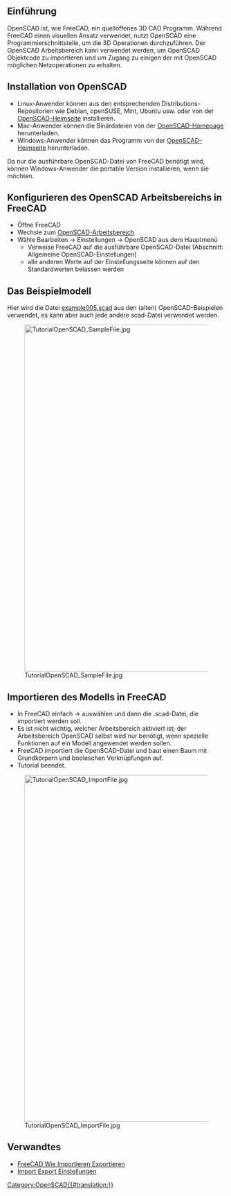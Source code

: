 <languages/>

{{TutorialInfo/de
|Topic=OpenSCAD Code importieren
|Level=Anfänger
|Time= 30 Minuten
|Author=r-frank
|FCVersion=0.16.6704
|Files=
}}

<span id="Introduction"></span>
== Einführung ==

OpenSCAD ist, wie FreeCAD, ein quelloffenes 3D CAD Programm. Während FreeCAD einen visuellen Ansatz verwendet, nutzt OpenSCAD eine Programmierschnittstelle, um die 3D Operationen durchzuführen.
Der OpenSCAD Arbeitsbereich kann verwendet werden, um OpenSCAD Objektcode zu importieren und um Zugang zu einigen der mit OpenSCAD möglichen Netzoperationen zu erhalten.

<span id="Installing_OpenSCAD"></span>
== Installation von OpenSCAD ==

* Linux-Anwender können aus den entsprechenden Distributions-Repositorien wie Debian, openSUSE, Mint, Ubuntu usw. oder von der [http://www.openscad.org/ OpenSCAD-Heimseite] installieren.
* Mac-Anwender können die Binärdateien von der [http://www.openscad.org/ OpenSCAD-Homepage] herunterladen.
* Windows-Anwender können das Programm von der [http://www.openscad.org/ OpenSCAD-Heimseite] herunterladen.
Da nur die ausführbare OpenSCAD-Datei von FreeCAD benötigt wird, können Windows-Anwender die portable Version installieren, wenn sie möchten.

<span id="Configuring_OpenSCAD_workbench_in_FreeCAD"></span>
== Konfigurieren des OpenSCAD Arbeitsbereichs in FreeCAD  ==

* Öffne FreeCAD
* Wechsle zum [[OpenSCAD_Workbench/de|OpenSCAD-Arbeitsbereich]]
* Wähle Bearbeiten → Einstellungen → OpenSCAD aus dem Hauptmenü
**Verweise FreeCAD auf die ausführbare OpenSCAD-Datei (Abschnitt: Allgemeine OpenSCAD-Einstellungen)
**alle anderen Werte auf der Einstellungsseite können auf den Standardwerten belassen werden

<span id="The_sample_model"></span>
== Das Beispielmodell ==

Hier wird die Datei [https://github.com/openscad/openscad/blob/master/examples/Old/example005.scad example005.scad] aus den (alten) OpenSCAD-Beispielen verwendet, es kann aber auch jede andere scad-Datei verwendet werden.

[[Image:TutorialOpenSCAD SampleFile.jpg|800px]]

<span id="Importing_the_model_in_FreeCAD"></span>
== Importieren des Modells in FreeCAD ==

*In FreeCAD einfach {{KEY|Datei}} → {{KEY|Öffnen}} auswählen und dann die .scad-Datei, die importiert werden soll.
*Es ist nicht wichtig, welcher Arbeitsbereich aktiviert ist; der Arbeitsbereich OpenSCAD selbst wird nur benötigt, wenn spezielle Funktionen auf ein Modell angewendet werden sollen.
*FreeCAD importiert die OpenSCAD-Datei und baut einen Baum mit Grundkörpern und booleschen Verknüpfungen auf.
*Tutorial beendet.

[[Image:TutorialOpenSCAD_ImportFile.jpg|800px]]

<span id="Related"></span>
==Verwandtes== 

* [[FreeCAD_Howto_Import_Export/de|FreeCAD Wie Importieren Exportieren]]
* [[Import_Export_Preferences/de|Import Export Einstellungen]]

[[Category:OpenSCAD{{#translation:}}]]